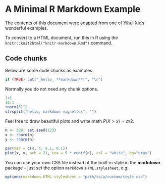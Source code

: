 # A Minimal R Markdown Example

The contents of this document were adapted from one of
[Yihui Xie](https://yihui.name/)'s wonderful examples.

To convert to a HTML document, run this in R using the
`knitr::knit2html("knitr-markdown.Rmd")` command.

## Code chunks

Below are some code chunks as examples.

```{r named-chunk-1, results="asis"}
if (TRUE) cat("_hello_ **markdown**!", "\n")
```

Normally you do not need any chunk options.

```{r named-chunk-2, collapse=TRUE}
1+1
10:1
rnorm(5)^2
strsplit("hello, markdown vignettes", "")
```

Feel free to draw beautiful plots and write math $P(X>x)=\alpha/2$.

```{r}
n <- 300; set.seed(123)
x <- rnorm(n)
y <- rnorm(n)
```

```{r named-chunk-4}
par(mar = c(4, 4, 0.1, 0.1))
plot(x, y, pch = 21, cex = 5 * runif(n), col = "white", bg="gray")
```

You can use your own CSS file instead of the built-in style in the
**markdown** package -- just set the option `markdown.HTML.stylesheet`, e.g.

```{r named-chunk-5, eval=FALSE}
options(markdown.HTML.stylesheet = "path/to/a/custom/style.css")
```
